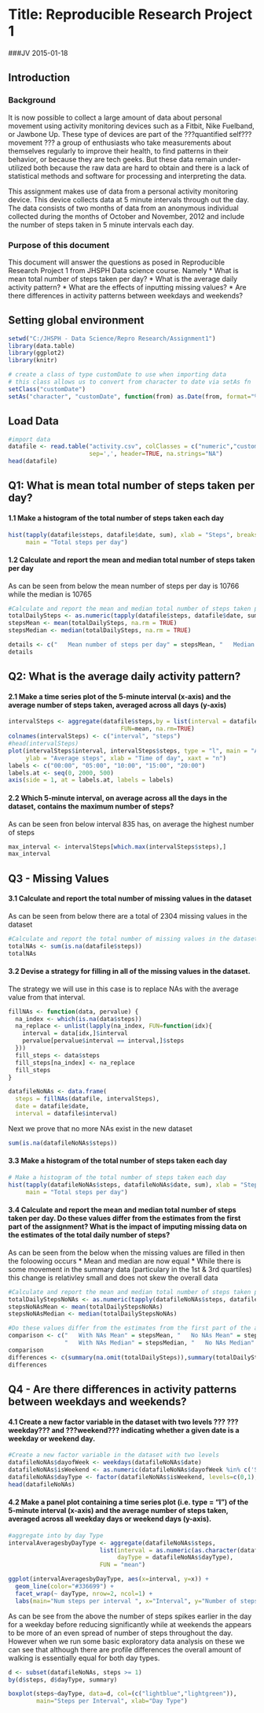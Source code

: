 Title: Reproducible Research Project 1
========================================================
###JV 2015-01-18

## Introduction 


### Background
It is now possible to collect a large amount of data about personal movement using activity monitoring devices such as a Fitbit, Nike Fuelband, or Jawbone Up. These type of devices are part of the ???quantified self??? movement ??? a group of enthusiasts who take measurements about themselves regularly to improve their health, to find patterns in their behavior, or because they are tech geeks. But these data remain under-utilized both because the raw data are hard to obtain and there is a lack of statistical methods and software for processing and interpreting the data.

This assignment makes use of data from a personal activity monitoring device. This device collects data at 5 minute intervals through out the day. The data consists of two months of data from an anonymous individual collected during the months of October and November, 2012 and include the number of steps taken in 5 minute intervals each day.


### Purpose of this document
This document will answer the questions as posed in Reproducible Research Project 1 from JHSPH Data science course.
Namely
  * What is mean total number of steps taken per day?
  * What is the average daily activity pattern?
  * What are the effects of inputting missing values?
  * Are there differences in activity patterns between weekdays and weekends?

## Setting global environment
```r
setwd("C:/JHSPH - Data Science/Repro Research/Assignment1")
library(data.table)
library(ggplot2)
library(knitr)

# create a class of type customDate to use when importing data
# this class allows us to convert from character to date via setAs fn
setClass("customDate")
setAs("character", "customDate", function(from) as.Date(from, format="%Y-%m-%d"))
```

## Load Data
```r
#import data
datafile <- read.table("activity.csv", colClasses = c("numeric","customDate", "numeric"),
                       sep=',', header=TRUE, na.strings="NA")
head(datafile)
```

## Q1: What is mean total number of steps taken per day? 

#### 1.1 Make a histogram of the total number of steps taken each day
```r
hist(tapply(datafile$steps, datafile$date, sum), xlab = "Steps", breaks = 20, 
     main = "Total steps per day")
```

#### 1.2 Calculate and report the mean and median total number of steps taken per day
As can be seen from below the mean number of steps per day is 10766 while the median is 10765                                              
```r
#Calculate and report the mean and median total number of steps taken per day
totalDailySteps <- as.numeric(tapply(datafile$steps, datafile$date, sum))
stepsMean <- mean(totalDailySteps, na.rm = TRUE)
stepsMedian <- median(totalDailySteps, na.rm = TRUE)

details <- c("   Mean number of steps per day" = stepsMean, "   Median number of steps per day" = stepsMedian)
details
```

## Q2: What is the average daily activity pattern? 

#### 2.1 Make a time series plot of the 5-minute interval (x-axis) and the average number of steps taken, averaged across all days (y-axis)

```r
intervalSteps <- aggregate(datafile$steps,by = list(interval = datafile$interval),
                                FUN=mean, na.rm=TRUE)
colnames(intervalSteps) <- c("interval", "steps")
#head(intervalSteps)
plot(intervalSteps$interval, intervalSteps$steps, type = "l", main = "Average steps 5-minute interval", 
     ylab = "Average steps", xlab = "Time of day", xaxt = "n")
labels <- c("00:00", "05:00", "10:00", "15:00", "20:00")
labels.at <- seq(0, 2000, 500)
axis(side = 1, at = labels.at, labels = labels)
```

#### 2.2 Which 5-minute interval, on average across all the days in the dataset, contains the maximum number of steps?
As can be seen fron below interval 835 has, on average the highest number of steps
```r
max_interval <- intervalSteps[which.max(intervalSteps$steps),]
max_interval
```

## Q3 - Missing Values

#### 3.1 Calculate and report the total number of missing values in the dataset
As can be seen from below there are a total of 2304 missing values in the dataset
```r
#Calculate and report the total number of missing values in the dataset
totalNAs <- sum(is.na(datafile$steps))
totalNAs
```

#### 3.2 Devise a strategy for filling in all of the missing values in the dataset.
The strategy we will use in this case is to replace NAs with the average value from that interval.

```r

fillNAs <- function(data, pervalue) {
  na_index <- which(is.na(data$steps))
  na_replace <- unlist(lapply(na_index, FUN=function(idx){
    interval = data[idx,]$interval
    pervalue[pervalue$interval == interval,]$steps
  }))
  fill_steps <- data$steps
  fill_steps[na_index] <- na_replace
  fill_steps
}

datafileNoNAs <- data.frame(  
  steps = fillNAs(datafile, intervalSteps),  
  date = datafile$date,  
  interval = datafile$interval)
```

Next we prove that no more NAs exist in the new dataset
```r
sum(is.na(datafileNoNAs$steps))
```

#### 3.3 Make a histogram of the total number of steps taken each day

```r
# Make a histogram of the total number of steps taken each day
hist(tapply(datafileNoNAs$steps, datafileNoNAs$date, sum), xlab = "Steps", breaks = 20, 
     main = "Total steps per day")
```

#### 3.4 Calculate and report the mean and median total number of steps taken per day. Do these values differ from the estimates from the first part of the assignment? What is the impact of imputing missing data on the estimates of the total daily number of steps?

As can be seen from the below when the missing values are filled in then the foloowing occurs
  * Mean and median are now equal 
  * While there is some movement in the summary data (particulary in the 1st & 3rd quartiles) this change is relativley small and does not skew the overall data

```r
#Calculate and report the mean and median total number of steps taken per day.
totalDailyStepsNoNAs <- as.numeric(tapply(datafileNoNAs$steps, datafileNoNAs$date, sum))
stepsNoNAsMean <- mean(totalDailyStepsNoNAs)
stepsNoNAsMedian <- median(totalDailyStepsNoNAs)

#Do these values differ from the estimates from the first part of the assignment
comparison <- c("   With NAs Mean" = stepsMean, "   No NAs Mean" = stepsNoNAsMean,
                "   With NAs Median" = stepsMedian, "   No NAs Median" = stepsNoNAsMedian)
comparison
differences <- c(summary(na.omit(totalDailySteps)),summary(totalDailyStepsNoNAs))
differences
```

## Q4 - Are there differences in activity patterns between weekdays and weekends?

#### 4.1 Create a new factor variable in the dataset with two levels ??? ???weekday??? and ???weekend??? indicating whether a given date is a weekday or weekend day.

```r
#Create a new factor variable in the dataset with two levels
datafileNoNAs$dayofWeek <- weekdays(datafileNoNAs$date)
datafileNoNAs$isWeekend <- as.numeric(datafileNoNAs$dayofWeek %in% c('Saturday', 'Sunday'))
datafileNoNAs$dayType <- factor(datafileNoNAs$isWeekend, levels=c(0,1), labels=c('Weekday', 'Weekend'))
head(datafileNoNAs)
```

#### 4.2 Make a panel plot containing a time series plot (i.e. type = "l") of the 5-minute interval (x-axis) and the average number of steps taken, averaged across all weekday days or weekend days (y-axis).

```r
#aggregate into by day Type
intervalAveragesbyDayType <- aggregate(datafileNoNAs$steps, 
                          list(interval = as.numeric(as.character(datafileNoNAs$interval)), 
                               dayType = datafileNoNAs$dayType),
                          FUN = "mean")

ggplot(intervalAveragesbyDayType, aes(x=interval, y=x)) + 
  geom_line(color="#336699") + 
  facet_wrap(~ dayType, nrow=2, ncol=1) + 
  labs(main="Num steps per interval ", x="Interval", y="Number of steps") 
```

As can be see from the above the number of steps spikes earlier in the day for a weekday before reducing significantly while at weekends the appears to be more of an even spread of number of steps throughout the day.
However when we run some basic exploratory data analysis on these we can see that although there are profile differences the overall amount of walking is essentially equal for both day types.

```r
d <- subset(datafileNoNAs, steps >= 1)
by(d$steps, d$dayType, summary)

boxplot(steps~dayType, data=d, col=(c("lightblue","lightgreen")),
        main="Steps per Interval", xlab="Day Type")
```


